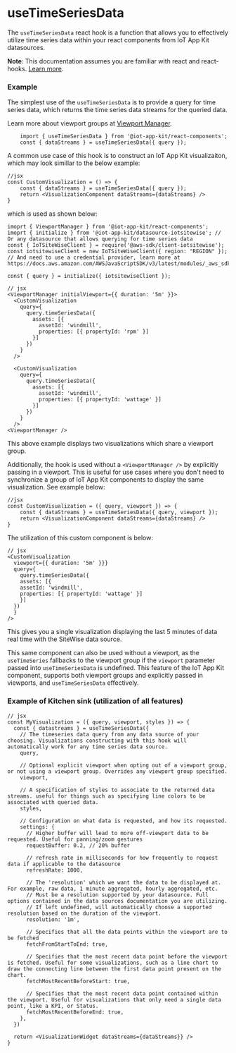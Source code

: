 
<Meta title="React hooks/useTimeSeriesData" />

# useTimeSeriesData

The `useTimeSeriesData` react hook is a function that allows you to effectively utilize time series data 
within your react components from IoT App Kit datasources.

**Note**: This documentation assumes you are familiar with react and react-hooks. [Learn more](https://reactjs.org/docs/hooks-intro.html).

### Example

The simplest use of the `useTimeSeriesData` is to provide a query for time series data, which returns the time series data streams
for the queried data.

Learn more about viewport groups at [Viewport Manager](https://github.com/awslabs/iot-app-kit/tree/main/docs/ViewportManager.md).

```
    import { useTimeSeriesData } from '@iot-app-kit/react-components';
    const { dataStreams } = useTimeSeriesData({ query });
```

A common use case of this hook is to construct an IoT App Kit visualizaiton, which may look simillar to the below example:
```
//jsx
const CustomVisualization = () => {
    const { dataStreams } = useTimeSeriesData({ query });
    return <VisualizationComponent dataStreams={dataStreams} />
}
```

which is used as shown below:

```
imoprt { ViewportManager } from '@iot-app-kit/react-components';
imoprt { initialize } from '@iot-app-kit/datasource-iotsitewise'; // Or any datasource that allows querying for time series data
const { IoTSiteWiseClient } = require('@aws-sdk/client-iotsitewise');
const iotsitewiseClient = new IoTSiteWiseClient({ region: "REGION" }); // And need to use a credential provider, learn more at https://docs.aws.amazon.com/AWSJavaScriptSDK/v3/latest/modules/_aws_sdk_credential_providers.html

const { query } = initialize({ iotsitewiseClient });

// jsx
<ViewportManager initialViewport={{ duration: '5m' }}>
  <CustomVisualization
    query={
      query.timeSeriesData({
        assets: [{
          assetId: 'windmill',
          properties: [{ propertyId: 'rpm' }]
        }]
      })
    }
  />

  <CustomVisualization
    query={
      query.timeSeriesData({
        assets: [{
          assetId: 'windmill',
          properties: [{ propertyId: 'wattage' }]
        }]
      })
    }
  />
<ViewportManager />
```

This above example displays two visualizations which share a viewport group.


Additionally, the hook is used without a `<ViewportManager />` by explicitly passing in a viewport. This is useful for use cases where
you don't need to synchronize a group of IoT App Kit components to display the same visualization. See example below:
```
//jsx
const CustomVisualization = ({ query, viewport }) => {
    const { dataStreams } = useTimeSeriesData({ query, viewport });
    return <VisualizationComponent dataStreams={dataStreams} />
}
```

The utilization of this custom component is below:

```
// jsx
<CustomVisualization
  viewport={{ duration: '5m' }}}
  query={
    query.timeSeriesData({
    assets: [{
    assetId: 'windmill',
    properties: [{ propertyId: 'wattage' }]
    }]
  })
  }
/>
```

This gives you a single visualization displaying the last 5 minutes of data real time with the SiteWise data source.

This same component can also be used without a viewport, as the `useTimeSeries` fallbacks to the viewport group if the `viewport` parameter 
passed into `useTimeSeriesData` is undefined. 
This feature of the IoT App Kit component, supports both viewport groups and explicitly passed in viewports, and `useTimeSeriesData` effectively.


### Example of Kitchen sink (utilization of all features)

```
// jsx
const MyVisualization = ({ query, viewport, styles }) => {
  const { datastreams } = useTimeSeriesData({
    // The timeseries data query from any data source of your choosing. Visualizations constructing with this hook will automatically work for any time series data source.
    query,

    // Optional explicit viewport when opting out of a viewport group, or not using a viewport group. Overrides any viewport group specified.
    viewport,

    // A specification of styles to associate to the returned data streams. useful for things such as specifying line colors to be associated with queried data.
    styles,

    // Configuration on what data is requested, and how its requested.
    settings: {
      // Higher buffer will lead to more off-viewport data to be requested. Useful for panning/zoom gestures
      requestBuffer: 0.2, // 20% buffer

      // refresh rate in milliseconds for how frequently to request data if applicable to the datasource
      refreshRate: 1000,

      // The 'resolution' which we want the data to be displayed at. For example, raw data, 1 minute aggregated, hourly aggregated, etc.
      // Must be a resolution supported by your datasource. Full options contained in the data sources documentation you are utilizing.
      // If left undefined, will automatically choose a supported resolution based on the duration of the viewport.
      resolution: '1m',

      // Specifies that all the data points within the viewport are to be fetched
      fetchFromStartToEnd: true,

      // Specifies that the most recent data point before the viewport is fetched. Useful for some visualizations, such as a line chart to draw the connecting line between the first data point present on the chart.
      fetchMostRecentBeforeStart: true,

      // Specifies that the most recent data point contained within the viewport. Useful for visualizations that only need a single data point, like a KPI, or Status.
      fetchMostRecentBeforeEnd: true,
    },
  })

  return <VisualizationWidget dataStreams={dataStreams}} />
}
```
